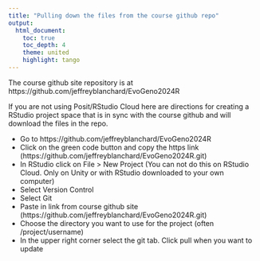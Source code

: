 ```yaml
---
title: "Pulling down the files from the course github repo"
output:
  html_document:
    toc: true
    toc_depth: 4
    theme: united
    highlight: tango
---
```


The course github site repository is at https://github.com/jeffreyblanchard/EvoGeno2024R

If you are not using Posit/RStudio Cloud here are directions for creating a RStudio project space that is in sync with the course github and will download the files in the repo.

* Go to https://github.com/jeffreyblanchard/EvoGeno2024R
* Click on the green code button and copy the https link (https://github.com/jeffreyblanchard/EvoGeno2024R.git)
* In RStudio click on File > New Project (You can not do this on RStudio Cloud. Only on Unity or with RStudio downloaded to your own computer)
* Select Version Control
* Select Git
* Paste in link from course github site (https://github.com/jeffreyblanchard/EvoGeno2024R.git)
* Choose the directory you want to use for the project (often /project/username)
* In the upper right corner select the git tab. Click pull when you want to update

